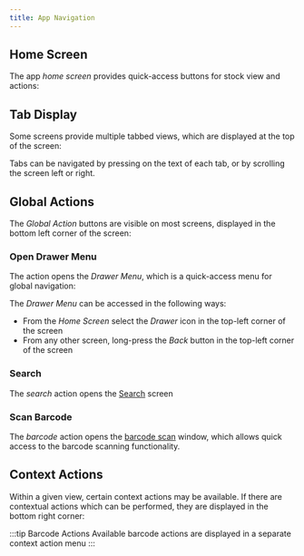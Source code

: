 ```yaml
---
title: App Navigation
---
```



## Home Screen

The app *home screen* provides quick-access buttons for stock view and actions:

<Thumbnail src="/img/app/home.png" title="Home screen" />

## Tab Display

Some screens provide multiple tabbed views, which are displayed at the top of the screen:

<Thumbnail src="/img/app/app_tabs.png" title="Tab display" />

Tabs can be navigated by pressing on the text of each tab, or by scrolling the screen left or right.

## Global Actions

The *Global Action* buttons are visible on most screens, displayed in the bottom left corner of the screen:

<Thumbnail src="/img/app/app_global_navigation.png" title="Global navigation" />

### Open Drawer Menu

The <span class='fas fa-list'></span> action opens the *Drawer Menu*, which is a quick-access menu for global navigation:

<Thumbnail src="/img/app/drawer.png" title="Drawer menu" />

The *Drawer Menu* can be accessed in the following ways:

- From the *Home Screen* select the *Drawer* icon in the top-left corner of the screen
- From any other screen, long-press the *Back* button in the top-left corner of the screen

### Search

The *search* action opens the [Search](/app/search.md) screen

### Scan Barcode

The *barcode* action opens the [barcode scan](/app/barcode.md#global-scan) window, which allows quick access to the barcode scanning functionality.

## Context Actions

Within a given view, certain context actions may be available. If there are contextual actions which can be performed, they are displayed in the bottom right corner:

<Thumbnail src="/img/app/context_actions.png" title="Context actions" />

:::tip Barcode Actions
Available barcode actions are displayed in a separate context action menu
:::